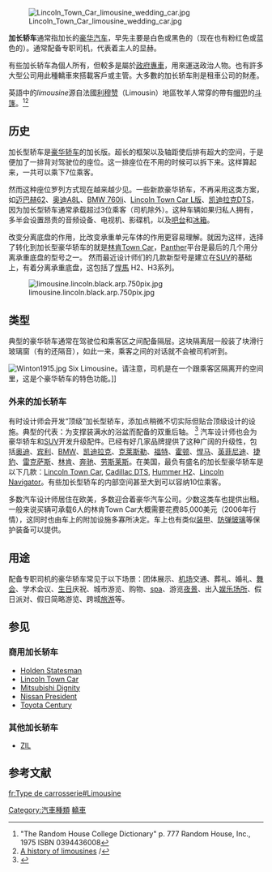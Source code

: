 {{RoughTranslation|en:Limousine}}
{{noteTA
|T=zh-cn:加长轿车; zh-tw:加長型禮車; 
|1=zh-cn:加长轿车; zh-tw:加長型禮車; 
|2=zh-cn:宾利; zh-tw:賓特利; zh-hk:賓利;
|3=zh-cn:奔驰; zh-tw:朋馳;
|4=zh-cn:无限; zh-tw:Infiniti;
}}
[[File:Lincoln_Town_Car_limousine_wedding_car.jpg|thumb]]

'''加长轿车'''通常指加长的[[豪华汽车|豪华汽车]]，早先主要是白色或黑色的（现在也有粉红色或蓝色的）。通常配备专职司机，代表着主人的显赫。

有些加长轿车為個人所有，但較多是屬於[[政府專車|政府專車]]，用來運送政治人物。也有許多大型公司用此種轎車來搭載客戶或主管。大多數的加长轿车則是租車公司的財產。

英語中的''limousine''源自法國[[利穆赞|利穆赞]]（Limousin）地區牧羊人常穿的帶有[[帽兜|帽兜]]的[[斗篷|斗篷]]。<ref name="RamHousDef">"The Random House College Dictionary" p. 777 Random House, Inc., 1975 ISBN 0394436008</ref><ref>[http://www.big-limos.com/a-history-of-limousines A history of limousines] {{Wayback|url=http://www.big-limos.com/a-history-of-limousines |date=20120322232358 }}/</ref>

== 历史 ==
加长型轿车是[[豪华轿车|豪华轿车]]的加长版。超长的框架以及轴距使后排有超大的空间，于是便加了一排背对驾驶位的座位。这一排座位在不用的时候可以拆下来。这样算起来，一共可以乘下7位乘客。

然而这种座位罗列方式现在越来越少见。一些新款豪华轿车，不再采用这类方案，如[[迈巴赫62|迈巴赫62]]、[[奥迪A8L|奥迪A8L]]、[[BMW_760li|BMW 760li]]、[[林肯Town_Car|Lincoln Town Car L版]]、[[凯迪拉克DTS|凯迪拉克DTS]]，因为加长型轿车通常承载超过3位乘客（司机除外）。这种车辆如果归私人拥有，多半会设置昂贵的音频设备、电视机、影碟机，以及[[吧台|吧台]]和[[冰箱|冰箱]]。

改变分离底盘的作用，比改变承重单元车体的作用更容易理解。就因为这样，选择了转化到加长型豪华轿车的就是[[林肯Town_Car|林肯Town Car]]，[[福特Panther|Panther]]平台是最后的几个用分离承重底盘的型号之一。{{Fact|time=2007-11-01T17:01:27Z|date=February 2007}} 然而最近设计师们的几款新型号是建立在[[SUV|SUV]]的基础上，有着分离承重底盘，这包括了[[悍馬_(民用汽車)|悍馬]] H2、H3系列。

[[File:limousine.lincoln.black.arp.750pix.jpg|thumb]]

== 类型 ==
典型的豪华轿车通常在驾驶位和乘客区之间配备隔层。这块隔离层一般装了块滑行玻璃窗（有的还隔音），如此一来，乘客之间的对话就不会被司机听到。

[[File:Winton1915.jpg|thumb]] Six Limousine。请注意，司机是在一个跟乘客区隔离开的空间里，这是个豪华轿车的特色功能。]]

=== 外来的加长轿车 ===
有时设计师会开发“顶级”加长型轿车，添加点稍微不切实际但贴合顶级设计的设施。典型的代表：为支撑装满水的浴盆而配备的双重后轴。
<ref name="Limousine History">{{cite web |url=http://www.lancashirelimos.co.uk/limo_history.htm |title=Limousine History |publisher=Lancashirelimos.co.uk |date= |accessdate=2011-11-20 |archive-date=2012-03-13 |archive-url=https://web.archive.org/web/20120313155338/http://www.lancashirelimos.co.uk/limo_history.htm |dead-url=no }}</ref>
汽车设计师也会为豪华轿车和[[SUV|SUV]]开发升级配件。已经有好几家品牌提供了这种广阔的升级性，包括[[奥迪|奥迪]]、[[宾利汽车|宾利]]、[[BMW|BMW]]、[[凯迪拉克|凯迪拉克]]、[[克莱斯勒汽车公司|克莱斯勒]]、[[福特汽车|福特]]、[[霍顿汽车|霍顿]]、[[悍馬_(民用汽車)|悍马]]、[[英菲尼迪|英菲尼迪]]、[[捷豹|捷豹]]、[[雷克萨斯|雷克萨斯]]、[[林肯汽車|林肯]]、[[奔驰|奔驰]]、[[劳斯莱斯|劳斯莱斯]]。在美国，最负有盛名的加长型豪华轿车是以下几款：[[Lincoln_Town_Car|Lincoln Town Car]], [[Cadillac_DTS|Cadillac DTS]], [[Hummer_H2|Hummer H2]]、[[Lincoln_Navigator|Lincoln Navigator]]。有些加长型轿车的内部空间甚至大到可以容纳10位乘客。

多数汽车设计师居住在欧美，多数迎合着豪华汽车公司。少数这类车也提供出租。一般来说买辆可承载6人的林肯Town Car大概需要花费85,000美元（2006年行情），这同时也由车上的附加设施多寡所决定。车上也有类似[[装甲|装甲]]、[[防弹玻璃|防弹玻璃]]等保护装备可以提供。

== 用途 ==
配备专职司机的豪华轿车常见于以下场景：团体展示、[[机场|机场]]交通、葬礼、婚礼、[[舞会|舞会]]、学术会议、[[生日|生日]]庆祝、城市游览、购物、[[spa|spa]]、游览[[夜景|夜景]]、出入[[娱乐场所|娱乐场所]]、假日派对、假日简略游览、跨城[[旅游|旅游]]等。

== 参见 ==
=== 商用加长轿车 ===
* [[Holden_Statesman|Holden Statesman]]
* [[Lincoln_Town_Car|Lincoln Town Car]]
* [[Mitsubishi_Dignity|Mitsubishi Dignity]]
* [[Nissan_President|Nissan President]]
* [[Toyota_Century|Toyota Century]]

=== 其他加长轿车 ===
* [[Zavod_Imeni_Likhacheva|ZIL]]

==参考文献==
{{reflist}}
{{公共交通}}

[[Category:汽車種類|Category:汽車種類]]
[[Category:轎車|]]
[[fr:Type_de_carrosserie#Limousine|fr:Type de carrosserie#Limousine]]